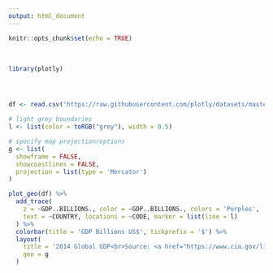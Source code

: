```yaml
---
output: html_document
---
```


```r
knitr::opts_chunk$set(echo = TRUE)
```

<br>
``` r
library(plotly)




df <- read.csv('https://raw.githubusercontent.com/plotly/datasets/master/2014_world_gdp_with_codes.csv')

# light grey boundaries
l <- list(color = toRGB("grey"), width = 0.5)

# specify map projection/options
g <- list(
  showframe = FALSE,
  showcoastlines = FALSE,
  projection = list(type = 'Mercator')
)

plot_geo(df) %>%
  add_trace(
    z = ~GDP..BILLIONS., color = ~GDP..BILLIONS., colors = 'Purples',
    text = ~COUNTRY, locations = ~CODE, marker = list(line = l)
  ) %>%
  colorbar(title = 'GDP Billions US$', tickprefix = '$') %>%
  layout(
    title = '2014 Global GDP<br>Source: <a href="https://www.cia.gov/library/publications/the-world-factbook/fields/2195.html">CIA World Factbook</a>',
    geo = g
  )




```



